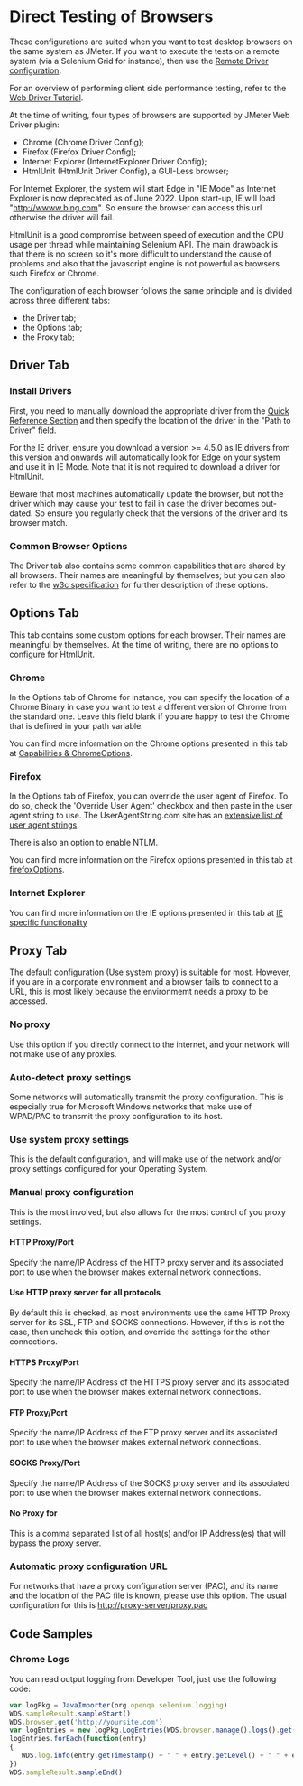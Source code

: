 = Direct Testing of Browsers =

These configurations are suited when you want to test desktop browsers on the same system as JMeter. If you want to execute the tests on a remote system (via a Selenium Grid for instance), then use the [[RemoteDriverConfig | Remote Driver configuration]].

For an overview of performing client side performance testing, refer to the [[WebDriverTutorial | Web Driver Tutorial]].

At the time of writing, four types of browsers are supported by JMeter Web Driver plugin:
* Chrome (Chrome Driver Config);
* Firefox (Firefox Driver Config);
* Internet Explorer (InternetExplorer Driver Config);
* HtmlUnit (HtmlUnit Driver Config), a GUI-Less browser;

For Internet Explorer, the system will start Edge in "IE Mode" as Internet Explorer is now deprecated as of June 2022. Upon start-up, IE will load "http://wwww.bing.com". So ensure the browser can access this url otherwise the driver will fail.

HtmlUnit is a good compromise between speed of execution and the CPU usage per thread while maintaining Selenium API.
The main drawback is that there is no screen so it's more difficult to understand the cause of problems and also that the javascript engine is not powerful as browsers such Firefox or Chrome.

The configuration of eacḣ browser follows the same principle and is divided across three different tabs:
* the Driver tab;
* the Options tab;
* the Proxy tab;

== Driver Tab ==
=== Install Drivers ===
First, you need to manually download the appropriate driver from the [https://www.selenium.dev/documentation/webdriver/getting_started/install_drivers/#quick-reference Quick Reference Section] and then specify the location of the driver in the "Path to Driver" field.

For the IE driver, ensure you download a version >= 4.5.0 as IE drivers from this version and onwards will automatically look for Edge on your system and use it in IE Mode.
Note that it is not required to download a driver for HtmlUnit.

Beware that most machines automatically update the browser, but not the driver which may cause your test to fail in case the driver becomes out-dated. So ensure you regularly check that the versions of the driver and its browser match.

=== Common Browser Options ===
The Driver tab also contains some common capabilities that are shared by all browsers. Their names are meaningful by themselves; but you can also refer to the [https://w3c.github.io/webdriver/#capabilities w3c specification] for further description of these options.

== Options Tab ==
This tab contains some custom options for each browser. Their names are meaningful by themselves. At the time of writing, there are no options to configure for HtmlUnit.

=== Chrome ===
In the Options tab of Chrome for instance, you can specify the location of a Chrome Binary in case you want to test a different version of Chrome from the standard one. Leave this field blank if you are happy to test the Chrome that is defined in your path variable.

You can find more information on the Chrome options presented in this tab at [https://chromedriver.chromium.org/capabilities Capabilities & ChromeOptions].

=== Firefox ===
In the Options tab of Firefox, you can override the user agent of Firefox. To do so, check the 'Override User Agent' checkbox and then paste in the user agent string to use. The UserAgentString.com site has an [https://www.useragentstring.com/pages/useragentstring.php extensive list of user agent strings].

There is also an option to enable NTLM.

You can find more information on the Firefox options presented in this tab at [https://developer.mozilla.org/en-US/docs/Web/WebDriver/Capabilities/firefoxOptions firefoxOptions].

=== Internet Explorer ===
You can find more information on the IE options presented in this tab at [https://www.selenium.dev/documentation/webdriver/browsers/internet_explorer/ IE specific functionality]

== Proxy Tab ==
The default configuration (Use system proxy) is suitable for most. However, if you are in a corporate environment and a browser fails to connect to a URL, this is most likely because the environmemt needs a proxy to be accessed.

=== No proxy ===
Use this option if you directly connect to the internet, and your network will not make use of any proxies.  

=== Auto-detect proxy settings ===
Some networks will automatically transmit the proxy configuration.  This is especially true for Microsoft Windows networks that make use of WPAD/PAC to transmit the proxy configuration to its host.

=== Use system proxy settings ===
This is the default configuration, and will make use of the network and/or proxy settings configured for your Operating System.

=== Manual proxy configuration ===
This is the most involved, but also allows for the most control of you proxy settings.  

==== HTTP Proxy/Port ====
Specify the name/IP Address of the HTTP proxy server and its associated port to use when the browser makes external network connections.

==== Use HTTP proxy server for all protocols ====
By default this is checked, as most environments use the same HTTP Proxy server for its SSL, FTP and SOCKS connections.  However, if this is not the case, then uncheck this option, and override the settings for the other connections.

==== HTTPS Proxy/Port ====
Specify the name/IP Address of the HTTPS proxy server and its associated port to use when the browser makes external network connections.

==== FTP Proxy/Port ====
Specify the name/IP Address of the FTP proxy server and its associated port to use when the browser makes external network connections.

==== SOCKS Proxy/Port ====
Specify the name/IP Address of the SOCKS proxy server and its associated port to use when the browser makes external network connections.

==== No Proxy for ====
This is a comma separated list of all host(s) and/or IP Address(es) that will bypass the proxy server.

=== Automatic proxy configuration URL ===
For networks that have a proxy configuration server (PAC), and its name and the location of the PAC file is known, please use this option.  The usual configuration for this is http://proxy-server/proxy.pac

== Code Samples ==
=== Chrome Logs ===
You can read output logging from Developer Tool, just use the following code:
<syntaxhighlight lang="javascript">
var logPkg = JavaImporter(org.openqa.selenium.logging)
WDS.sampleResult.sampleStart()
WDS.browser.get('http://yoursite.com')
var logEntries = new logPkg.LogEntries(WDS.browser.manage().logs().get(logPkg.LogType.BROWSER));
logEntries.forEach(function(entry)
{
   WDS.log.info(entry.getTimestamp() + " " + entry.getLevel() + " " + entry.getMessage()); 
})
WDS.sampleResult.sampleEnd()
</syntaxhighlight>
